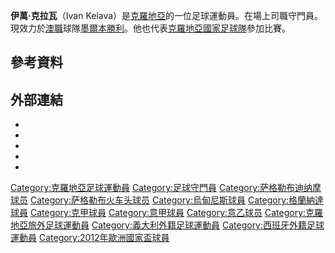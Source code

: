 {{unreferenced|time=2014-07-16T10:21:04+00:00}}
{{Infobox football biography
| name = 伊萬·克拉瓦 <br/>Ivan Kelava
| image = File:Ivan Kelava MVFC.jpg
| caption =
| image_size =
| fullname = 
| birth_date = {{Birth date and age|1988|02|20|df=y}}
| birth_place = {{CRO}}[[萨格勒布|萨格勒布]]
| height = 1.95 m
| currentclub = [[墨尔本胜利足球俱乐部|墨爾本勝利]]
| clubnumber = 20
| position = [[守門員|守門員]]
| youthyears1 = 1997–2006
| youthclubs1 = [[萨格勒布迪纳摩足球俱乐部|萨格勒布迪纳摩]]
| years1 = 2007–2013
| clubs1 = [[萨格勒布迪纳摩足球俱乐部|萨格勒布迪纳摩]]
| caps1 = 101
| goals1 = 0
| years2 = 2009–2010
| clubs2 = → [[薩格勒布火車頭足球俱樂部|薩格勒布火車頭]] (外借)
| caps2 = 33
| goals2 = 0
| years3 = 2013–2015
| clubs3 = [[乌迪内斯足球俱乐部|乌迪内斯]]
| caps3 = 10
| goals3 = 0
| years4 = 2014
| clubs4 = → [[卡比1909足球會|卡比]] (外借)
| caps4 = 1
| goals4 = 0
| years5 = 2015
| clubs5 = → [[特爾納瓦斯巴達克足球俱樂部|泰拿華斯巴達]] (外借)
| caps5 = 14
| goals5 = 0
| years6 = 2015–2016
| clubs6 = [[格拉纳达足球俱乐部|格蘭納達]]
| caps6 = 0
| goals6 = 0
| years7 = 2017
| clubs7 =  [[德布雷辛尼VSC|德布雷辛尼]]
| caps7 = 0
| goals7 = 0
| years8 = 2017–2018
| clubs8 = [[雅西理工足球會|雅西]]
| caps8 = 14
| goals8 = 0
| years9 = 2018–2019
| clubs9 = [[國際扎普雷希奇足球俱樂部|國際扎普雷希奇]]
| caps9 = 14
| goals9 = 0
| years10 = 2020
| clubs10 = [[阿爾基奧羅克林尼|阿爾基奧羅克林尼]]
| caps10 = 11
| goals10 = 0
| years11 = 2021
| clubs11 = [[薩丁斯柯達體育會|薩丁]]
| caps11 = 0
| goals11 = 0
| years12 = 2021–
| clubs12 = [[墨尔本胜利足球俱乐部|墨爾本勝利]]
| caps12 = 21
| goals12 = 0
| nationalyears1 = 2004
| nationalteam1 = 克羅地亞U16
| nationalcaps1 = 1
| nationalgoals1 = 0
| nationalyears2 = 2004–2005
| nationalteam2 = 克羅地亞U17
| nationalcaps2 = 15
| nationalgoals2 = 0
| nationalyears3 = 2006–2007
| nationalteam3 = 克羅地亞U19
| nationalcaps3 = 12
| nationalgoals3 = 0
| nationalyears4 = 2009
| nationalteam4 = 克羅地亞U20
| nationalcaps4 = 4
| nationalgoals4 = 0
| nationalyears5 = 2008–2010
| nationalteam5 = [[克羅地亞21歲以下國家足球隊|克羅地亞U21]]
| nationalcaps5 = 15
| nationalgoals5 = 0
| pcupdate = 2022年4月16日
| ntupdate = 2010年10月12日
}}

'''伊萬·克拉瓦'''（Ivan Kelava）是[[克羅地亞|克羅地亞]]的一位足球運動員。在場上司職守門員。現效力於[[澳職|澳職]]球隊[[墨尔本胜利足球俱乐部|墨爾本勝利]]。他也代表[[克羅地亞國家足球隊|克羅地亞國家足球隊]]參加比賽。

==參考資料==
{{reflist}}

==外部連結==
* {{BDFutbol|90998}}
* {{CFF player|14713/ivan-kelava}}
* {{FootballDatabase.eu|21558}}
* {{Soccerway|ivan-kelara/20289}}
* {{RomanianSoccer|4574/ivan-kelava}}

{{墨爾本勝利球員名單}}

{{DEFAULTSORT:Kelava, Ivan}}
[[Category:克羅地亞足球運動員|Category:克羅地亞足球運動員]]
[[Category:足球守門員|Category:足球守門員]]
[[Category:萨格勒布迪纳摩球员|Category:萨格勒布迪纳摩球员]]
[[Category:萨格勒布火车头球员|Category:萨格勒布火车头球员]]
[[Category:烏甸尼斯球員|Category:烏甸尼斯球員]]
[[Category:格蘭納達球員|Category:格蘭納達球員]]
[[Category:克甲球員|Category:克甲球員]]
[[Category:意甲球員|Category:意甲球員]]
[[Category:意乙球员|Category:意乙球员]]
[[Category:克羅地亞旅外足球運動員|Category:克羅地亞旅外足球運動員]]
[[Category:義大利外籍足球運動員|Category:義大利外籍足球運動員]]
[[Category:西班牙外籍足球運動員|Category:西班牙外籍足球運動員]]
[[Category:2012年歐洲國家盃球員|Category:2012年歐洲國家盃球員]]
